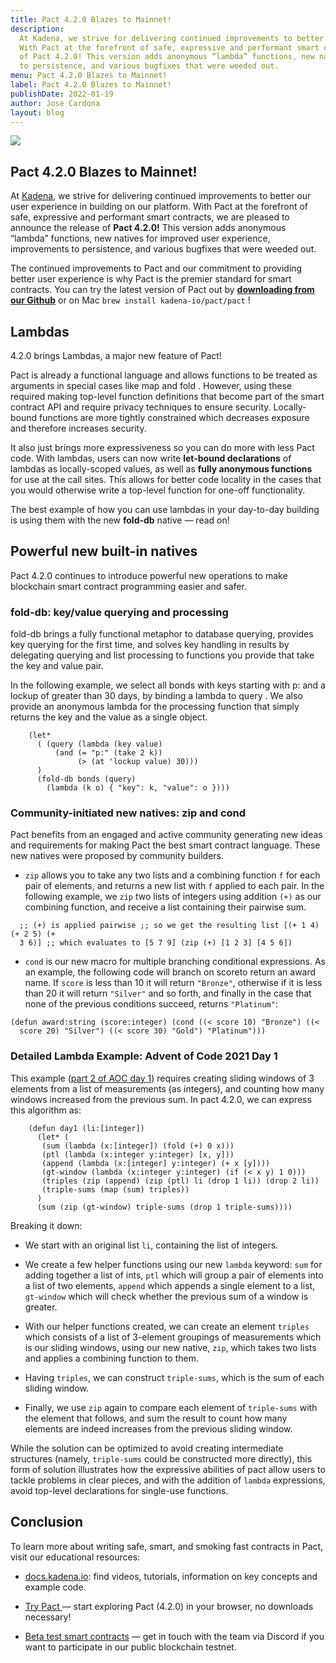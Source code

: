 ```yaml
---
title: Pact 4.2.0 Blazes to Mainnet!
description:
  At Kadena, we strive for delivering continued improvements to better our user experience in building on our platform.
  With Pact at the forefront of safe, expressive and performant smart contracts, we are pleased to announce the release
  of Pact 4.2.0! This version adds anonymous “lambda” functions, new natives for improved user experience, improvements
  to persistence, and various bugfixes that were weeded out.
menu: Pact 4.2.0 Blazes to Mainnet!
label: Pact 4.2.0 Blazes to Mainnet!
publishDate: 2022-01-19
author: Jose Cardona
layout: blog
---
```


![](/assets/blog/1_QEGOGwBeXw78S3eV4V-IDA.webp)

## Pact 4.2.0 Blazes to Mainnet!

At [Kadena](https://kadena.io/), we strive for delivering continued improvements to better our user experience in
building on our platform. With Pact at the forefront of safe, expressive and performant smart contracts, we are pleased
to announce the release of **Pact 4.2.0!** This version adds anonymous “lambda” functions, new natives for improved user
experience, improvements to persistence, and various bugfixes that were weeded out.

The continued improvements to Pact and our commitment to providing better user experience is why Pact is the premier
standard for smart contracts. You can try the latest version of Pact out by
**[downloading from our Github](https://github.com/kadena-io/pact)** or on Mac `brew install kadena-io/pact/pact` !

## Lambdas

4.2.0 brings Lambdas, a major new feature of Pact!

Pact is already a functional language and allows functions to be treated as arguments in special cases like map and fold
. However, using these required making top-level function definitions that become part of the smart contract API and
require privacy techniques to ensure security. Locally-bound functions are more tightly constrained which decreases
exposure and therefore increases security.

It also just brings more expressiveness so you can do more with less Pact code. With lambdas, users can now write
**let-bound declarations** of lambdas as locally-scoped values, as well as **fully anonymous functions** for use at the
call sites. This allows for better code locality in the cases that you would otherwise write a top-level function for
one-off functionality.

The best example of how you can use lambdas in your day-to-day building is using them with the new **fold-db** native —
read on!

## Powerful new built-in natives

Pact 4.2.0 continues to introduce powerful new operations to make blockchain smart contract programming easier and
safer.

### fold-db: key/value querying and processing

fold-db brings a fully functional metaphor to database querying, provides key querying for the first time, and solves
key handling in results by delegating querying and list processing to functions you provide that take the key and value
pair.

In the following example, we select all bonds with keys starting with p: and a lockup of greater than 30 days, by
binding a lambda to query . We also provide an anonymous lambda for the processing function that simply returns the key
and the value as a single object.

```pact
    (let*
      ( (query (lambda (key value)
          (and (= "p:" (take 2 k))
               (> (at 'lockup value) 30)))
      )
      (fold-db bonds (query)
        (lambda (k o) { "key": k, "value": o })))
```

### Community-initiated new natives: zip and cond

Pact benefits from an engaged and active community generating new ideas and requirements for making Pact the best smart
contract language. These new natives were proposed by community builders.

- `zip` allows you to take any two lists and a combining function `f` for each pair of elements, and returns a new list
  with `f` applied to each pair. In the following example, we `zip` two lists of integers using addition `(+)` as our
  combining function, and receive a list containing their pairwise sum.

```
  ;; (+) is applied pairwise ;; so we get the resulting list [(+ 1 4) (+ 2 5) (+
  3 6)] ;; which evaluates to [5 7 9] (zip (+) [1 2 3] [4 5 6])
```

- `cond` is our new macro for multiple branching conditional expressions. As an example, the following code will branch
  on scoreto return an award name. If `score` is less than 10 it will return `"Bronze"`, otherwise if it is less than 20
  it will return `"Silver"` and so forth, and finally in the case that none of the previous conditions succeed, returns
  `"Platinum"`:

```pact
(defun award:string (score:integer) (cond ((< score 10) "Bronze") ((<
  score 20) "Silver") ((< score 30) "Gold") "Platinum")))
```

### Detailed Lambda Example: Advent of Code 2021 Day 1

This example ([part 2 of AOC day 1](https://adventofcode.com/2021/day/1)) requires creating sliding windows of 3
elements from a list of measurements (as integers), and counting how many windows increased from the previous sum. In
pact 4.2.0, we can express this algorithm as:

```pact
    (defun day1 (li:[integer])
      (let* (
       (sum (lambda (x:[integer]) (fold (+) 0 x)))
       (ptl (lambda (x:integer y:integer) [x, y]))
       (append (lambda (x:[integer] y:integer) (+ x [y])))
       (gt-window (lambda (x:integer y:integer) (if (< x y) 1 0)))
       (triples (zip (append) (zip (ptl) li (drop 1 li)) (drop 2 li))
       (triple-sums (map (sum) triples))
      )
      (sum (zip (gt-window) triple-sums (drop 1 triple-sums))))
```

Breaking it down:

- We start with an original list `li`, containing the list of integers.

- We create a few helper functions using our new `lambda` keyword: `sum` for adding together a list of ints, `ptl` which
  will group a pair of elements into a list of two elements, `append` which appends a single element to a list,
  `gt-window` which will check whether the previous sum of a window is greater.

- With our helper functions created, we can create an element `triples` which consists of a list of 3-element groupings
  of measurements which is our sliding windows, using our new native, `zip`, which takes two lists and applies a
  combining function to them.

- Having `triples`, we can construct `triple-sums`, which is the sum of each sliding window.

- Finally, we use `zip` again to compare each element of `triple-sums` with the element that follows, and sum the result
  to count how many elements are indeed increases from the previous sliding window.

While the solution can be optimized to avoid creating intermediate structures (namely, `triple-sums` could be
constructed more directly), this form of solution illustrates how the expressive abilities of pact allow users to tackle
problems in clear pieces, and with the addition of `lambda` expressions, avoid top-level declarations for single-use
functions.

## Conclusion

To learn more about writing safe, smart, and smoking fast contracts in Pact, visit our educational resources:

- [docs.kadena.io](https://docs.kadena.io/developer-guides/overview): find videos, tutorials, information on key
  concepts and example code.

- [Try Pact ](http://pact.kadena.io/)— start exploring Pact (4.2.0) in your browser, no downloads necessary!

- [Beta test smart contracts](http://discord.io/kadena) — get in touch with the team via Discord if you want to
  participate in our public blockchain testnet.

```

```
